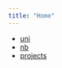 ```yaml
---
title: "Home"
---
```


* [uni](https://igor-dimi.github.io/uni/)
* [nb](https://igor-dimi.github.io/nb/)
* [projects](./projects.qmd)